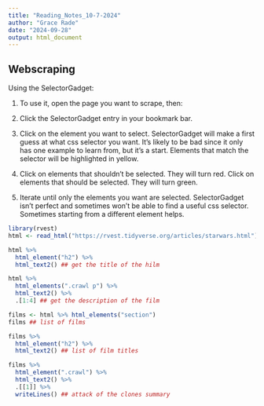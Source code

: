 ```yaml
---
title: "Reading_Notes_10-7-2024"
author: "Grace Rade"
date: "2024-09-28"
output: html_document
---
```

## Webscraping

Using the SelectorGadget:

  1. To use it, open the page you want to scrape, then:

  2. Click the SelectorGadget entry in your bookmark bar.

  3. Click on the element you want to select. SelectorGadget will make a first guess at what css selector you want. It’s likely to be bad since it only has one example to learn from, but it’s a start. Elements that match the selector will be highlighted in yellow.

  4. Click on elements that shouldn’t be selected. They will turn red. Click on elements that should be selected. They will turn green.

  5. Iterate until only the elements you want are selected. SelectorGadget isn’t perfect and sometimes won’t be able to find a useful css selector. Sometimes starting from a different element helps.
  
```r
library(rvest)
html <- read_html("https://rvest.tidyverse.org/articles/starwars.html") ## read in the web address

html %>% 
  html_element("h2") %>% 
  html_text2() ## get the title of the hilm

html %>% 
  html_elements(".crawl p") %>% 
  html_text2() %>% 
  .[1:4] ## get the description of the film

films <- html %>% html_elements("section")
films ## list of films

films %>% 
  html_element("h2") %>% 
  html_text2() ## list of film titles

films %>% 
  html_element(".crawl") %>% 
  html_text2() %>% 
  .[[1]] %>% 
  writeLines() ## attack of the clones summary
```

